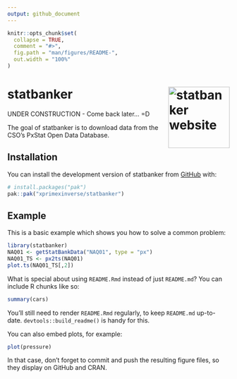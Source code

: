 ```yaml
---
output: github_document
---
```


<!-- README.md is generated from README.Rmd. Please edit that file -->

```r
knitr::opts_chunk$set(
  collapse = TRUE,
  comment = "#>",
  fig.path = "man/figures/README-",
  out.width = "100%"
)
```

<!-- badges: start -->
# statbanker <a href="https://xprimexinverse.github.io/statbanker/"><img src="man/figures/logo.png" align="right" height="139" alt="statbanker website" /></a>
<!-- badges: end -->

UNDER CONSTRUCTION - Come back later... =D

The goal of statbanker is to download data from the CSO's PxStat Open Data Database.

## Installation

You can install the development version of statbanker from [GitHub](https://github.com/) with:

``` r
# install.packages("pak")
pak::pak("xprimexinverse/statbanker")
```

## Example

This is a basic example which shows you how to solve a common problem:

```r
library(statbanker)
NAQ01 <- getStatBankData("NAQ01", type = "px")
NAQ01_TS <- px2ts(NAQ01) 
plot.ts(NAQ01_TS[,2])
```

What is special about using `README.Rmd` instead of just `README.md`? You can include R chunks like so:

```r
summary(cars)
```

You'll still need to render `README.Rmd` regularly, to keep `README.md` up-to-date. `devtools::build_readme()` is handy for this.

You can also embed plots, for example:

```r
plot(pressure)
```

In that case, don't forget to commit and push the resulting figure files, so they display on GitHub and CRAN.

